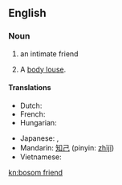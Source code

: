 ==English==

===Noun===
{{en-noun|sg=[[bosom]] [[friend]]}}

# an intimate friend
# {{slang|euphemism}} A [[body louse]].

====Translations====
{{trans-top|intimate friend}}
* Dutch: {{t-|nl|getrouwe|m|f}}
* French: {{t|fr|ami(e) intime|m|f}}
* Hungarian: {{t-|hu|kebelbarát}}
{{trans-mid}}
* Japanese: {{t|ja|親しい友達}},  {{t-|ja|親友}}
* Mandarin: [[知己]] (pinyin: [[zhījǐ]])
* Vietnamese: {{t+|vi|tri kỷ|xs=Vietnamese}}
{{trans-bottom}}

[[kn:bosom friend]]